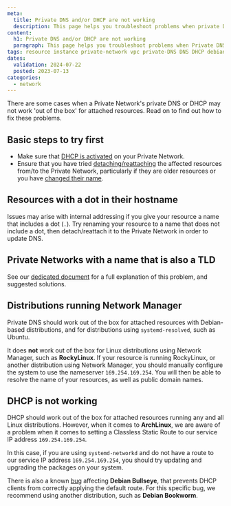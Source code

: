 ```yaml
---
meta:
  title: Private DNS and/or DHCP are not working
  description: This page helps you troubleshoot problems when private DNS and/or DHCP are not working
content:
  h1: Private DNS and/or DHCP are not working
  paragraph: This page helps you troubleshoot problems when Private DNS and/or DHCP are not working
tags: resource instance private-network vpc private-DNS DNS DHCP debian network-manager linux rockylinux nameserver archlinux classeless-static-route systemd-networkd
dates:
  validation: 2024-07-22
  posted: 2023-07-13
categories:
  - network
---
```


There are some cases when a Private Network's private DNS or DHCP may not work 'out of the box' for attached resources. Read on to find out how to fix these problems.

## Basic steps to try first

- Make sure that [DHCP is activated](/network/vpc/how-to/activate-dhcp/) on your Private Network.
- Ensure that you have tried [detaching/reattaching](/network/vpc/troubleshooting/resource-attached-no-ip/#no-ip-address-is-displayed-but-i-have-activated-dhcp) the affected resources from/to the Private Network, particularly if they are older resources or you have [changed their name](/network/vpc/how-to/attach-resources-to-pn/#how-to-access-a-resource-on-a-private-network-via-its-hostname-dns).

## Resources with a dot in their hostname

Issues may arise with internal addressing if you give your resource a name that includes a dot (`.`). Try renaming your resource to a name that does not include a dot, then detach/reattach it to the Private Network in order to update DNS.

## Private Networks with a name that is also a TLD

See our [dedicated document](/network/vpc/troubleshooting/pn-name/) for a full explanation of this problem, and suggested solutions.

## Distributions running Network Manager

Private DNS should work out of the box for attached resources with Debian-based distributions, and for distributions using `systemd-resolved`, such as Ubuntu.

It does **not** work out of the box for Linux distributions using Network Manager, such as **RockyLinux**. If your resource is running RockyLinux, or another distribution using Network Manager, you should manually configure the system to use the nameserver `169.254.169.254`. You will then be able to resolve the name of your resources, as well as public domain names.

## DHCP is not working

DHCP should work out of the box for attached resources running any and all Linux distributions. However, when it comes to **ArchLinux**, we are aware of a problem when it comes to setting a Classless Static Route to our service IP address `169.254.169.254`.

In this case, if you are using `systemd-networkd` and do not have a route to our service IP address `169.254.169.254`, you should try updating and upgrading the packages on your system.

There is also a known [bug](https://bugs.debian.org/cgi-bin/bugreport.cgi?bug=867625) affecting **Debian Bullseye**, that prevents DHCP clients from correctly applying the default route. For this specific bug, we recommend using another distribution, such as **Debian Bookworm**.
